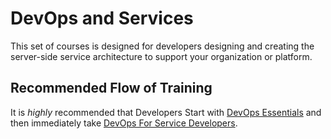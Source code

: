 # DevOps and Services

This set of courses is designed for developers designing and creating the server-side service architecture to support your organization or platform.

## Recommended Flow of Training

It is _highly_ recommended that Developers Start with [DevOps Essentials](/devops-training) and then immediately take [DevOps For Service Developers](/services-training/devops-services).
